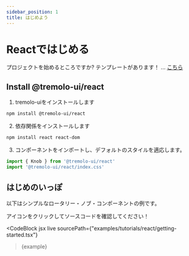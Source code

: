```yaml
---
sidebar_position: 1
title: はじめよう
---
```



# Reactではじめる

プロジェクトを始めるところですか? テンプレートがあります！ ... [こちら](../templates/)

## Install @tremolo-ui/react

1. tremolo-uiをインストールします

```bash npm2yarn
npm install @tremolo-ui/react
```

2. 依存関係をインストールします

```bash npm2yarn
npm install react react-dom
```

3. コンポーネントをインポートし、デフォルトのスタイルを適応します。

```jsx title="index.tsx"
import { Knob } from '@tremolo-ui/react'
import '@tremolo-ui/react/index.css'
```

## はじめのいっぽ

以下はシンプルなロータリー・ノブ・コンポーネントの例です。

アイコンをクリックしてソースコードを確認してください！

<CodeBlock
  jsx
  live
  sourcePath={"examples/tutorials/react/getting-started.tsx"}
>{example}</CodeBlock>
